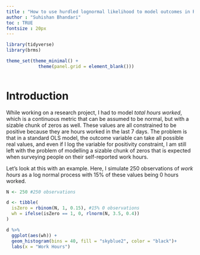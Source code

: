 ```yaml
---
title : "How to use hurdled lognormal likelihood to model outcomes in R?"
author : "Suhishan Bhandari"
toc : TRUE
fontsize : 20px
---
```


```r
library(tidyverse)
library(brms)

theme_set(theme_minimal() +
            theme(panel.grid = element_blank()))
  
```

# Introduction

While working on a research project, I had to model *total hours worked*, which is a continuous metric that can be assumed to be normal, but with a sizable chunk of zeros as well. These values are all constrained to be positive because they are hours worked in the last 7 days. The problem is that in a standard OLS model, the outcome variable can take all possible real values, and even if I log the variable for positivity constraint, I am still left with the problem of modelling a sizable chunk of zeros that is expected when surveying people on their self-reported work hours. 

Let's look at this with an example. Here, I simulate 250 observations of *work hours* as a log normal process with 15% of these values being 0 hours worked. 

```r
N <- 250 #250 observations

d <- tibble(
  isZero = rbinom(N, 1, 0.15), #15% 0 observations
  wh = ifelse(isZero == 1, 0, rlnorm(N, 3.5, 0.4))
) 

d %>% 
  ggplot(aes(wh)) + 
  geom_histogram(bins = 40, fill = "skyblue2", color = "black")+
  labs(x = "Work Hours")

```

